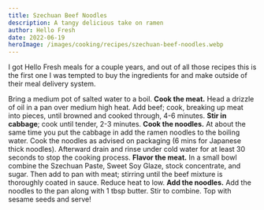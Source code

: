 ```yaml
---
title: Szechuan Beef Noodles
description: A tangy delicious take on ramen
author: Hello Fresh
date: 2022-06-19
heroImage: /images/cooking/recipes/szechuan-beef-noodles.webp
---
```



I got Hello Fresh meals for a couple years, and out of all those recipes this is the first one I was tempted to buy the ingredients for and make outside of their meal delivery system.

<ScalingTable>
  <Ingredient name="Shredded Reb Cabbage" massInGrams={113} />
  <Ingredient name="Ground Beef" massInGrams={300} scalePercent={100} />
  <Ingredient name="Ramen Noodles" massInGrams={113} />
  <Ingredient name="Beef Stock Concentrate" massInGrams={12} />
  <Ingredient name="Szechuan Paste" volume={2} volumeUnit="tbsp" massInGrams={34} />
  <Ingredient name="Sweet Soy Glaze" volume={4} volumeUnit="tbsp" massInGrams={77} />
  <Ingredient name="Sugar" volume={1} volumeUnit="tbsp" massInGrams={5} />
  <Ingredient name="Sesame seeds" volume={1} volumeUnit="tbsp" massInGrams={10} />
</ScalingTable>

<Instructions>
  <Step>Bring a medium pot of salted water to a boil.</Step>
  <Step>
    <b>Cook the meat.</b> Head a drizzle of oil in a pan over medium high heat. Add beef; cook,
    breaking up meat into pieces, until browned and cooked through, 4-6 minutes.
  </Step>
  <Step>
    <b>Stir in cabbage</b>; cook until tender, 2-3 minutes.
  </Step>
  <Step>
    <b>Cook the noodles.</b> At about the same time you put the cabbage in add the ramen noodles to
    the boiling water. Cook the noodles as advised on packaging (6 mins for Japanese thick noodles).
    Afterward drain and rinse under cold water for at least 30 seconds to stop the cooking process.
  </Step>
  <Step>
    <b>Flavor the meat.</b> In a small bowl combine the Szechuan Paste, Sweet Soy Glaze, stock
    concentrate, and sugar. Then add to pan with meat; stirring until the beef mixture is thoroughly
    coated in sauce. Reduce heat to low.
  </Step>
  <Step>
    <b>Add the noodles.</b> Add the noodles to the pan along with 1 tbsp butter. Stir to combine.
    Top with sesame seeds and serve!
  </Step>
</Instructions>
